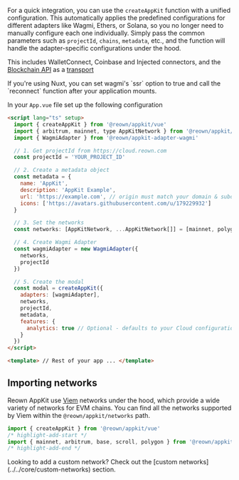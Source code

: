 For a quick integration, you can use the `createAppKit` function with a unified configuration. This automatically applies the predefined configurations for different adapters like Wagmi, Ethers, or Solana, so you no longer need to manually configure each one individually. Simply pass the common parameters such as `projectId`, `chains`, `metadata`, etc., and the function will handle the adapter-specific configurations under the hood.

This includes WalletConnect, Coinbase and Injected connectors, and the [Blockchain API](../../../../cloud/blockchain-api) as a [transport](https://wagmi.sh/core/api/createConfig#transports)

<Note>
If you're using Nuxt, you can set wagmi's `ssr` option to true and call the `reconnect` function after your application mounts.
</Note>

In your `App.vue` file set up the following configuration

```html
<script lang="ts" setup>
  import { createAppKit } from '@reown/appkit/vue'
  import { arbitrum, mainnet, type AppKitNetwork } from '@reown/appkit/networks'
  import { WagmiAdapter } from '@reown/appkit-adapter-wagmi'

  // 1. Get projectId from https://cloud.reown.com
  const projectId = 'YOUR_PROJECT_ID'

  // 2. Create a metadata object
  const metadata = {
    name: 'AppKit',
    description: 'AppKit Example',
    url: 'https://example.com', // origin must match your domain & subdomain
    icons: ['https://avatars.githubusercontent.com/u/179229932']
  }

  // 3. Set the networks
  const networks: [AppKitNetwork, ...AppKitNetwork[]] = [mainnet, polygon, base]

  // 4. Create Wagmi Adapter
  const wagmiAdapter = new WagmiAdapter({
    networks,
    projectId
  })

  // 5. Create the modal
  const modal = createAppKit({
    adapters: [wagmiAdapter],
    networks,
    projectId,
    metadata,
    features: {
      analytics: true // Optional - defaults to your Cloud configuration
    }
  })
</script>

<template> // Rest of your app ... </template>
```

## Importing networks

Reown AppKit use [Viem](https://viem.sh/) networks under the hood, which provide a wide variety of networks for EVM chains. You can find all the networks supported by Viem within the `@reown/appkit/networks` path.

```js
import { createAppKit } from '@reown/appkit/vue'
/* highlight-add-start */
import { mainnet, arbitrum, base, scroll, polygon } from '@reown/appkit/networks'
/* highlight-add-end */
```

<Note>
Looking to add a custom network? Check out the [custom networks](../../core/custom-networks) section.
</Note>
